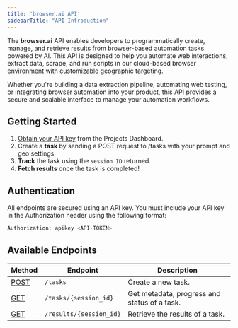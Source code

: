 ```yaml
---
title: 'browser.ai API'
sidebarTitle: "API Introduction"
---
```


The **browser.ai** API enables developers to programmatically create, manage, and retrieve results from browser-based automation tasks powered by AI. This API is designed to help you automate web interactions, extract data, scrape, and run scripts in our cloud-based browser environment with customizable geographic targeting.

Whether you're building a data extraction pipeline, automating web testing, or integrating browser automation into your product, this API provides a secure and scalable interface to manage your automation workflows.

## Getting Started
1. [Obtain your API key](https://docs.browser.ai/api-reference/token) from the Projects Dashboard.
2. Create a **task** by sending a POST request to /tasks with your prompt and geo settings.
3. **Track** the task using the `session ID` returned.
4. **Fetch results** once the task is completed!

## Authentication
All endpoints are secured using an API key. You must include your API key in the Authorization header using the following format:
```javascript
Authorization: apikey <API-TOKEN>
```

## Available Endpoints
| **Method** | **Endpoint**                  | **Description**                          |
|--------|---------------------------|--------------------------------------|
| [POST](https://docs.browser.ai/api-reference/create-a-new-task)   | `/tasks`                  | Create a new task. |
| [GET](https://docs.browser.ai/api-reference/get-task-metadata)    | `/tasks/{session_id}`     | Get metadata, progress and status of a task.  |
| [GET](https://docs.browser.ai/api-reference/get-task-results)    | `/results/{session_id}`   | Retrieve the results of a task.       |